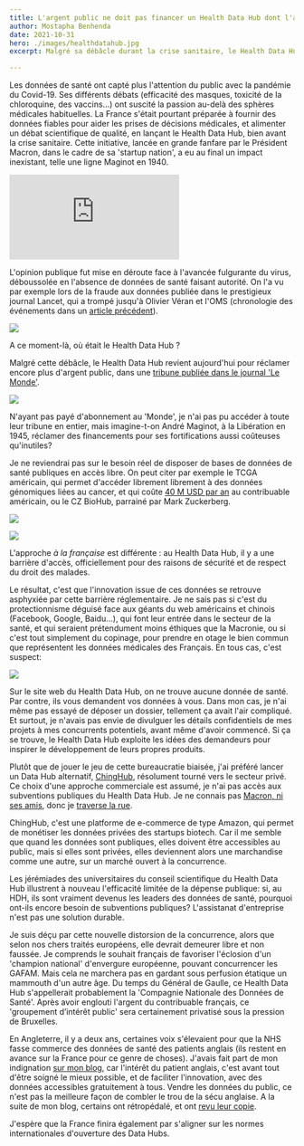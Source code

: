 ```yaml
---
title: L'argent public ne doit pas financer un Health Data Hub dont l'accès n'est pas public
author: Mostapha Benhenda
date: 2021-10-31
hero: ./images/healthdatahub.jpg
excerpt: Malgré sa débâcle durant la crise sanitaire, le Health Data Hub redemande de l'argent public

---
```


  

Les données de santé ont capté plus l'attention du public avec la pandémie du Covid-19. Ses différents débats  (efficacité des masques, toxicité de la chloroquine, des vaccins...) ont suscité la passion au-delà des sphères médicales habituelles.
La France s'était pourtant préparée à fournir des données fiables pour aider les prises de décisions médicales, et alimenter un débat scientifique de qualité, en lançant le Health Data Hub, bien avant la crise sanitaire. Cette initiative, lancée en grande fanfare par le Président Macron, dans le cadre de sa  'startup nation', a eu au final un impact inexistant, telle une ligne Maginot en 1940.

  <iframe style="margin:0 auto;" src="https://www.youtube.com/embed/H-BckSWvNa4?t=83" frameborder="0" allow="accelerometer; autoplay; encrypted-media; gyroscope; picture-in-picture" allowfullscreen></iframe>
  

L'opinion publique fut mise en déroute face à l'avancée fulgurante du virus, déboussolée en l'absence de données de santé faisant autorité. On l'a vu par exemple lors de la fraude aux données publiée dans le prestigieux journal Lancet, qui a trompé jusqu'à Olivier Véran et l'OMS (chronologie des événements dans un  [article précédent](https://melwy.com/blog/open-science-matters-timeline-of-the-lancet-and-new-england-journal-of-medicine-frauds)).

![](https://paper-attachments.dropbox.com/s_982F76371B2001B6E5FE589C038C8B563F56CE725DC88EAE42F63BAF70958DA7_1635688621706_file.jpeg)

A ce moment-là, où était le Health Data Hub ?

Malgré cette débâcle, le Health Data Hub revient aujourd'hui pour réclamer encore plus d'argent public, dans une [tribune publiée dans le journal 'Le Monde'](https://www.lemonde.fr/sciences/article/2021/10/20/les-donnees-de-sante-servent-l-interet-public-il-y-a-urgence-a-en-faciliter-l-acces_6099157_1650684.html).

![](https://paper-attachments.dropbox.com/s_982F76371B2001B6E5FE589C038C8B563F56CE725DC88EAE42F63BAF70958DA7_1635688634755_file.jpeg)

N'ayant pas payé d'abonnement au  'Monde', je n'ai pas pu accéder à toute leur tribune en entier, mais imagine-t-on André Maginot, à la Libération en 1945, réclamer des financements pour ses fortifications aussi coûteuses qu'inutiles?

  

Je ne reviendrai pas sur le besoin réel de disposer de bases de données de santé publiques en accès libre. On peut citer par exemple le TCGA américain, qui permet d'accéder librement librement à des données génomiques liées au cancer, et qui coûte  [40 M USD par an](https://books.google.fr/books?id=Xj0X-r3GfdAC&pg=PA1580&lpg=PA1580&dq=tcga+budget&source=bl&ots=0MwtxtqVZs&sig=ACfU3U2txxZ5hBY5jE5JIrbdclFxbXXo0Q&hl=en&sa=X&ved=2ahUKEwjq0JP29uLzAhXHxqQKHcaUAGwQ6AF6BAgyEAI#v=onepage&q=tcga%20budget&f=false) au contribuable américain, ou le CZ BioHub, parrainé par Mark Zuckerberg.

  

![](https://paper-attachments.dropbox.com/s_982F76371B2001B6E5FE589C038C8B563F56CE725DC88EAE42F63BAF70958DA7_1635688657680_file.jpeg)

  

![](https://paper-attachments.dropbox.com/s_982F76371B2001B6E5FE589C038C8B563F56CE725DC88EAE42F63BAF70958DA7_1635688669872_file.jpeg)

  

L'approche *à la française* est différente : au Health Data Hub, il y a une barrière d'accès, officiellement pour des raisons de sécurité et de respect du droit des malades.

Le résultat, c'est que l'innovation issue de ces données se retrouve asphyxiée par cette barrière réglementaire. Je ne sais pas si c'est du protectionnisme déguisé face aux géants du web américains et chinois 
 (Facebook, Google, Baidu...), qui font leur entrée dans le secteur de la santé, et qui seraient prétendument moins éthiques que la Macronie, ou si c'est tout simplement du copinage, pour prendre en otage le bien commun que représentent les données médicales des Français. En tous cas, c'est suspect:

  

![](https://paper-attachments.dropbox.com/s_982F76371B2001B6E5FE589C038C8B563F56CE725DC88EAE42F63BAF70958DA7_1635688686268_file.jpeg)

  

Sur le site web du Health Data Hub, on ne trouve aucune donnée de santé. Par contre, ils vous demandent vos données à vous. Dans mon cas, je n'ai même pas essayé de déposer un dossier, tellement ça avait l'air compliqué. Et surtout, je n'avais pas envie de divulguer les détails confidentiels de mes projets à mes concurrents potentiels, avant même d'avoir commencé. Si ça se trouve, le Health Data Hub exploite les idées des demandeurs pour inspirer le développement de leurs propres produits.

  

  

Plutôt que de jouer le jeu de cette bureaucratie biaisée, j'ai préféré lancer un Data Hub alternatif,  [ChingHub](https://ChingHub.com), résolument tourné vers le secteur privé. Ce choix d'une approche commerciale est assumé, je n'ai pas accès aux subventions publiques du Health Data Hub. Je ne connais pas  [Macron, ni ses amis](https://youtu.be/2zkywMAXTwg), donc je  [traverse la rue](https://youtu.be/TaA5w_NnOXM).


  

ChingHub, c'est une platforme de e-commerce de type Amazon, qui permet de monétiser les données privées des startups biotech. Car il me semble que quand les données sont publiques, elles doivent être accessibles au public, mais si elles sont privées, elles deviennent alors une marchandise comme une autre, sur un marché ouvert à la concurrence.

  

Les jérémiades des universitaires du conseil scientifique du Health Data Hub illustrent à nouveau l'efficacité limitée de la dépense publique: si, au HDH, ils sont vraiment devenus les leaders des données de santé, pourquoi ont-ils encore besoin de subventions publiques? L'assistanat d'entreprise n'est pas une solution durable.

  

Je suis déçu par cette nouvelle distorsion de la concurrence, alors que selon nos chers traités européens, elle devrait demeurer libre et non faussée. Je comprends le souhait français de favoriser l'éclosion d'un  'champion national' d'envergure européenne, pouvant concurrencer les GAFAM. Mais cela ne marchera pas en gardant sous perfusion étatique un mammouth d'un autre âge. Du temps du Général de Gaulle, ce Health Data Hub s'appellerait probablement la  'Compagnie Nationale des Données de Santé'. Après avoir englouti l'argent du contribuable français, ce  'groupement d’intérêt public' sera certainement privatisé sous la pression de Bruxelles.

  

En Angleterre, il y a deux ans, certaines voix s'élevaient pour que la NHS fasse commerce des données de santé des patients anglais  (ils restent en avance sur la France pour ce genre de choses). J'avais fait part de mon indignation  [sur mon blog](https://melwy.com/blog/nhs-data-public-health-data-should-be-free-and-not-for-sale), car l'intérêt du patient anglais, c'est avant tout d'être soigné le mieux possible, et de faciliter l'innovation, avec des données accessibles gratuitement à tous. Vendre les données du public, ce n'est pas la meilleure façon de combler le trou de la sécu anglaise. A la suite de mon blog, certains ont rétropédalé, et ont  [revu leur copie](https://doi.org/10.25561/76409).

J'espère que la France finira également par s'aligner sur les normes internationales d'ouverture des Data Hubs.
